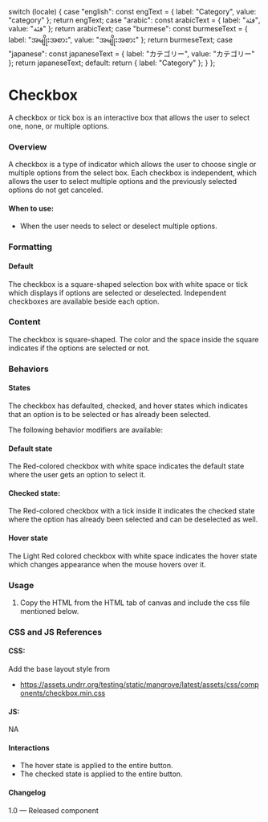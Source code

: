 
  switch (locale) {
    case "english":
      const engText = { label: "Category", value: "category" };
      return engText;
    case "arabic":
      const arabicText = { label: "فئة", value: "فئة" };
      return arabicText;
    case "burmese":
      const burmeseText = { label: "အမျိုးအစား", value: "အမျိုးအစား" };
      return burmeseText;
    case "japanese":
      const japaneseText = { label: "カテゴリー", value: "カテゴリー" };
      return japaneseText;
    default:
      return { label: "Category" };
  }
};

<Meta of={CheckboxStories} />

# Checkbox

A checkbox or tick box is an interactive box that allows the user to select one, none, or multiple options.

### Overview

A checkbox is a type of indicator which allows the user to choose single or multiple options from the select box. Each checkbox is independent, which allows the user to select multiple options and the previously selected options do not get canceled.

#### When to use:

* When the user needs to select or deselect multiple options.

### Formatting

#### Default

The checkbox is a square-shaped selection box with white space or tick which displays if options are selected or deselected. Independent checkboxes are available beside each option.

### Content

The checkbox is square-shaped. The color and the space inside the square indicates if the options are selected or not.

### Behaviors

#### States

The checkbox has defaulted, checked, and hover states which indicates that an option is to be selected or has already been selected.

The following behavior modifiers are available:

#### Default state

The Red-colored checkbox with white space indicates the default state where the user gets an option to select it.

#### Checked state:

The Red-colored checkbox with a tick inside it indicates the checked state where the option has already been selected and can be deselected as well.

#### Hover state

The Light Red colored checkbox with white space indicates the hover state which changes appearance when the mouse hovers over it.

<Canvas>
  <Story of={CheckboxStories.DefaultCheckbox} />
</Canvas>

### Usage

1. Copy the HTML from the HTML tab of canvas and include the css file mentioned below.

### CSS and JS References

#### CSS:

Add the base layout style from


* https://assets.undrr.org/testing/static/mangrove/latest/assets/css/components/checkbox.min.css

#### JS:

NA

#### Interactions

* The hover state is applied to the entire button.
* The checked state is applied to the entire button.

#### Changelog

1.0 — Released component
